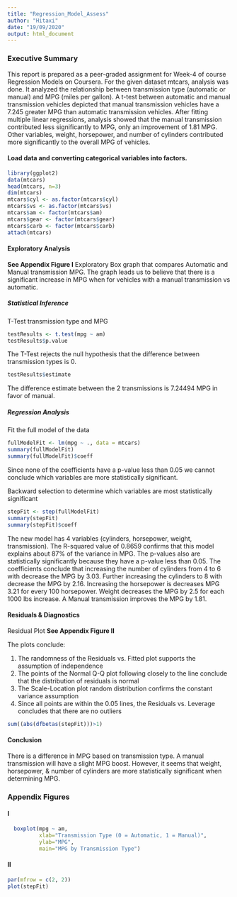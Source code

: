 ---
title: "Regression_Model_Assess"
author: "Hitaxi"
date: "19/09/2020"
output: html_document
---

### Executive Summary
This report is prepared as a peer-graded assignment for Week-4 of course Regression Models on Coursera. For the given dataset mtcars, analysis was done. It analyzed the relationship between transmission type (automatic or manual) and MPG (miles per gallon). A t-test between automatic and manual transmission vehicles depicted that manual transmission vehicles have a 7.245 greater MPG than automatic transmission vehicles. After fitting multiple linear regressions, analysis 
showed that the manual transmission contributed less significantly to MPG, only
an improvement of 1.81 MPG.  Other variables, weight, horsepower, and number of 
cylinders contributed more significantly to the overall MPG of vehicles.


#### Load data and converting categorical variables into factors.
```{r}
library(ggplot2)
data(mtcars)
head(mtcars, n=3)
dim(mtcars)
mtcars$cyl <- as.factor(mtcars$cyl)
mtcars$vs <- as.factor(mtcars$vs)
mtcars$am <- factor(mtcars$am)
mtcars$gear <- factor(mtcars$gear)
mtcars$carb <- factor(mtcars$carb)
attach(mtcars)
```

#### Exploratory Analysis
**See Appendix Figure I** Exploratory Box graph that compares Automatic and Manual 
transmission MPG. The graph leads us to believe that there is a significant 
increase in MPG when for vehicles with a manual transmission vs automatic.

##### Statistical Inference
T-Test transmission type and MPG
```{r }
testResults <- t.test(mpg ~ am)
testResults$p.value
```

The T-Test rejects the null hypothesis that the difference between transmission
types is 0.  


```{r}
testResults$estimate
```

The difference estimate between the 2 transmissions is 7.24494 MPG in favor of 
manual.

##### Regression Analysis
Fit the full model of the data

```{r}
fullModelFit <- lm(mpg ~ ., data = mtcars)
summary(fullModelFit)  
summary(fullModelFit)$coeff  
```
Since none of the coefficients have a p-value less than 0.05 we cannot conclude
which variables are more statistically significant. 

Backward selection to determine which variables are most statistically 
significant
```{r}
stepFit <- step(fullModelFit)
summary(stepFit) 
summary(stepFit)$coeff 
```

The new model has 4 variables (cylinders, horsepower, weight, transmission). The
R-squared value of 0.8659 confirms that this model explains about 87% of the 
variance in MPG. The p-values also are statistically significantly because they
have a p-value less than 0.05. The coefficients conclude that increasing the 
number of cylinders from 4 to 6 with decrease the MPG by 3.03.  Further 
increasing the cylinders to 8 with decrease the MPG by 2.16.  Increasing the 
horsepower is decreases MPG 3.21 for every 100 horsepower.  Weight decreases the
MPG by 2.5 for each 1000 lbs increase. A Manual transmission improves the MPG by
1.81.

#### Residuals & Diagnostics
Residual Plot
**See Appendix Figure II**

The plots conclude:

1. The randomness of the Residuals vs. Fitted plot supports the assumption of
independence
2. The points of the Normal Q-Q plot following closely to the line conclude that
the distribution of residuals is normal
3. The Scale-Location plot random distribution confirms the constant variance 
assumption
4. Since all points are within the 0.05 lines, the Residuals vs. Leverage 
concludes that there are no outliers
```{r}
sum((abs(dfbetas(stepFit)))>1)
```


#### Conclusion
There is a difference in MPG based on transmission type. A manual transmission
will have a slight MPG boost. However, it seems that weight, horsepower, & 
number of cylinders are more statistically significant when determining MPG.

### Appendix Figures

#### I
```{r}
  boxplot(mpg ~ am, 
          xlab="Transmission Type (0 = Automatic, 1 = Manual)", 
          ylab="MPG",
          main="MPG by Transmission Type")
```

#### II
```{r}
par(mfrow = c(2, 2))
plot(stepFit)
```


















